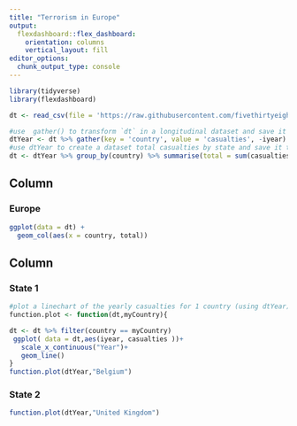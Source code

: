 ```yaml
---
title: "Terrorism in Europe"
output: 
  flexdashboard::flex_dashboard:
    orientation: columns
    vertical_layout: fill
editor_options: 
  chunk_output_type: console
---
```


```r
library(tidyverse)
library(flexdashboard)
```

```r
dt <- read_csv(file = 'https://raw.githubusercontent.com/fivethirtyeight/data/master/terrorism/eu_terrorism_fatalities_by_country.csv')

#use  gather() to transform `dt` in a longitudinal dataset and save it to dtYear 
dtYear <- dt %>% gather(key = 'country', value = 'casualties', -iyear)
#use dtYear to create a dataset total casualties by state and save it to dt
dt <- dtYear %>% group_by(country) %>% summarise(total = sum(casualties))
```


Column {data-width=650}
-----------------------------------------------------------------------

### Europe

```r
ggplot(data = dt) +
  geom_col(aes(x = country, total))
```

Column {data-width=350}
-----------------------------------------------------------------------

### State 1

```r

#plot a linechart of the yearly casualties for 1 country (using dtYear)
function.plot <- function(dt,myCountry){

dt <- dt %>% filter(country == myCountry)
 ggplot( data = dt,aes(iyear, casualties ))+
   scale_x_continuous("Year")+
   geom_line()
}
function.plot(dtYear,"Belgium")

```

### State 2

```r


function.plot(dtYear,"United Kingdom")

```

